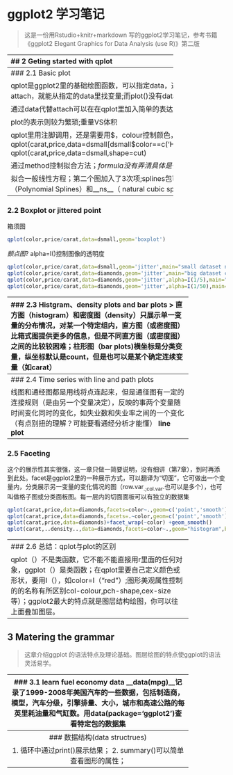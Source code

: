# ggplot2 学习笔记
> 这是一份用Rstudio+knitr+markdown 写的ggplot2学习笔记，参考书籍《ggplot2 Elegant Graphics for Data Analysis (use R)》第二版

----------------------------------------------------
## 2 Geting started with qplot  

载入需要用到的包及diamonds数据集
```r
library(ggplot2)
library(mgcv)
library(knitr)
data(diamonds)
```

全局设置
```r
## set global chunk options
opts_chunk$set(fig.height=5,gif.width=5,fig.path='figure/manual-', cache.path='cache/manual-',fig.align='center', fig.show='hold',warming=F)
## I use = but I can replace it with <-; set code/output width to be 68
options(replace.assign=TRUE, width=68)

```

钩子函数集
```r
knit_hooks$set(twice=function(before, options, envir){
  if(before) par(mfrow=c(1,2))
})
```

设置随机数种子
```r
set.seed(1410)
```

随机选100条数据
```r
dsmall = diamonds[sample(nrow(diamonds), 100),] 
head(dsmall)
```
------------------------------------------------------
### 2.1 Basic plot  

qplot是ggplot2里的基础绘图函数，可以指定data，这样可以不需要attach，就能从指定的data里找变量;而plot()没有data选项
```r
qplot(carat,price,data=diamonds)
plot(diamonds$carat,diamonds$price,lwd=3,pch=16) 
```

通过data代替attach可以在在qplot里加入简单的表达式
```r
qplot(log(carat),log(price),data=dsmall)
qplot(carat,x*y*z,data=dsmall) # 重量跟体积的关系图，通过data达到attach的功能，可以简洁的插入表达式
```

plot的表示则较为繁琐;重量VS体积
```r
plot(diamonds$carat,diamonds$x*diamonds$y*diamonds$z,
     xlab='weight',ylab='volume',main='is diamonds more weght with big?',text(.6,3500,'n=53940')) 
plot(dsmall$carat,dsmall$x*dsmall$y*dsmall$z,
     xlab='weight',ylab='volume',main='is diamonds more weght with big?',text(0.45,350,"n=100")) 
```

qplot里用注脚调用，还是需要用$，colour控制颜色，shape控制形状
```r
qplot(carat,price,data=dsmall[dsmall$color==c('H','D'),],color=color)
qplot(carat,price,data=dsmall,shape=cut)
```
通过geom控制几何体;默认smooth为loess
```r
qplot(carat,price,data=diamonds,geom=c('point','smooth')) 
qplot(carat,price,data=dsmall,geom=c('point','smooth'))    
```

通过method控制拟合方法；_formula没有弄清具体是什么？_；
```r
qplot(carat,price,data=dsmall,geom=c('point','smooth'),method='gam',formula=y~s(x))  # 拟合gam
qplot(carat,price,data=dsmall,geom=c('point','smooth'),method='gam',formula=y~s(x,bs='cs')) # 大于1000个点时，bs='cs'是默认设置
```

拟合一般线性方程；第二个图加入了3次项;splines包可以拟合__bs__（Polynomial Splines）和__ns__（ natural cubic spline）
```r
library(splines)
qplot(carat,price,data=dsmall,geom=c('point','smooth'),method='lm')
qplot(carat,price,data=dsmall,geom=c('point','smooth'),method='lm',formula=y~poly(x,3))
qplot(carat,price,data=dsmall,geom=c('point','smooth'),method='lm',formula=y~ns(x,5))
```
------------------------------------------------------
### 2.2 Boxplot or jittered point
> 

箱须图
```r
qplot(color,price/carat,data=dsmall,geom='boxplot')
```

_颤点图_? alpha=I()控制图像的透明度
```r
qplot(color,price/carat,data=dsmall,geom='jitter',main="small dataset not show the pattern")
qplot(color,price/carat,data=diamonds,geom='jitter',main="big dataset can see clear patern")
qplot(color,price/carat,data=diamonds,geom='jitter',alpha=I(1/5),main="alpha=1/5")
qplot(color,price/carat,data=diamonds,geom='jitter',alpha=I(1/50),main="alpha=1/50")
```
--------------------------------------------------------
### 2.3 Histgram、density plots and bar plots
> 直方图（histogram）和密度图（density）只展示单一变量的分布情况，对某一个特定组内，直方图（或密度图）比箱式图提供更多的信息，但是不同直方图（或密度图）之间的比较较困难；柱形图（bar plots)横坐标是分类变量，纵坐标默认是count，但是也可以是某个确定连续变量（如carat）

geom_histogram的间断控制理解的不是很好，没能实现类似hist里的breaks的效果，而且qplot的在3carat附近的点都没有表现出来；colour是描边的，fill是填充
```r
qplot(carat,data=diamonds,geom="histogram",binwidth=0.007,xlim=c(0,3),colour=color)
qplot(carat,data=diamonds,geom="histogram",binwidth=0.007,xlim=c(0,3),ylim=c(0,2700),fill=color)
hist(diamonds$carat,breaks=53940,xlim=c(0,5))
```

density初看很直观，但是其实并不好理解，因为密度的具体意义不明；要求数据是无限的、连续的、平滑的。没有去细看lattice或base里的了
```r
qplot(carat,data=diamonds,geom="density",color=color)
```

柱形图是离散的直方图，说明直方图的x轴是连续的，而柱形图是离散的;纵坐标可以是用连续变量carat加权，表示某一颜色下carat的和（summing up）
```r
qplot(color,data=diamonds,geom='bar')
qplot(color,data=diamonds,geom="bar",weight=carat)+scale_y_continuous("carat")
```
-----------------------------------------------------------
### 2.4 Time series with line and path plots

线图和通经图都是用线将点连起来，但是通径图有一定的连接规则（是由另一个变量决定），反映的事两个变量随时间变化同时的变化，如失业数和失业率之间的一个变化（有点别扭的理解？可能要看通经分析才能懂）  
__line plot__
```r
data(economics) # unempmed median number of weeks unemployed
economics$date <- as.Date(economics$date)
qplot(date,uempmed,data=economics,geom="line")
qplot(date,unemploy/pop,data=economics,geom="line")
```
__path plot__ 看？scale_size_area 将取值范围内的点按比例的数值化？
```r
year<-function(x) as.POSIXlt(x)$year+1900  # ?as.POSIXlt 可以得到x日期的年份
qplot(unemploy/pop,uempmed,data=economics,geom=c("point","path"))
qplot(unemploy/pop,uempmed,data=economics,geom="path",colour=year(date))+scale_size_area()
```
----------------------------------------------------------
### 2.5 Faceting 

这个的展示性其实很强，这一章只做一简要说明，没有细讲（第7章），到时再添到此处。facet是ggplot2里的一种展示方式，可以翻译为“切面”，它可做出一个变量内，分类展示另一变量的变化情况的图（row.var~.;col.var~.也可以是多个），也可叫做格子图或分类面板图。每一层内的切面面板可以有独立的数据集
```r
qplot(carat,price,data=diamonds,facets=color~.,geom=c('point','smooth')) # row.var
qplot(carat,price,data=diamonds,facets=.~color,geom=c('point','smooth')) # col.var
qplot(carat,price,data=diamonds)+facet_wrap(~color) +geom_smooth()       # Trellis like
qplot(carat,..density..,data=diamonds,facets=color~.,geom="histogram",binwidth=0.1,xlim=c(0,3))
```
-----------------------------------------------------------
### 2.6 总结：qplot与plot的区别
  
qplot（）不是类函数，它不能不能直接用r里面的任何对象，ggplot（）是类函数；在qplot里要自己定义颜色或形状，要用I（），如color=I（"red"）;图形美观属性控制的的名称有所区别col-colour,pch-shape,cex-size 等）；ggplot2最大的特点就是图层结构绘图，你可以往上面叠加图层。
  
------------------------------------------------------------
 
## 3 Matering the grammar
> 这章介绍ggplot 的语法特点及理论基础。图层绘图的特点使ggplot的语法灵活易学。

------------------------------------------------------------
### 3.1 learn __fuel economy data__
__data(mpg)__记录了1999-2008年美国汽车的一些数据，包括制造商，模型，汽车分级，引擎排量、大小，城市和高速公路的每英里耗油量和气缸数。用data(package='ggplot2')查看特定包的数据集

__layers:__ 负责展示在一幅图上能看到的东西
 - 数据和美化
 - 统计变换
 - 几何体
 - 位置变换

__scales：__标度。掌管数据和美化属性之间的转换，坐标轴的标尺、位置、颜色；坐标系统（笛卡尔坐标，极点坐标系，球形投影）；

__coordinate system:__ 掌管图上对象的位置  

__faceting:__ 切面，展示不同子集的情况   

__geom:__geometric objects；控制图的形状，可控制type，colour，size，以及扩展特殊要求的形状
__stat:__ 统计变换  
__position asjustment:__ 处理图形结构覆盖的情况

-----------------------------------------------------------
### 数据结构(data structrues)

1. 循环中通过print()展示结果；
2. summary()可以简单查看图形的属性；
```r
y <- qplot(date,uempmed,data=economics,geom="line")
summary(y)
```
3. ggsave()可以在硬盘上展示结果（8.3）
```r
ggsave("d:/r/training/y.png",width=5,height=5)
```
4. save（）可以将缓存保存下来,可以通过load（）再导进来
```r
save(y,file="d:/r/training/ploty.rdata")
load('d:/r/training/ploty.rdata')
```
---------------------------------------------------------
